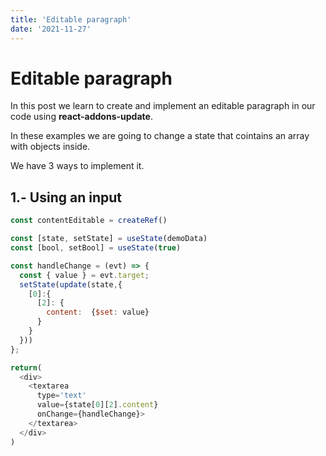 ```yaml
---
title: 'Editable paragraph'
date: '2021-11-27'
---
```


# Editable paragraph

In this post we learn to create and implement an editable paragraph in our code using **react-addons-update**.

In these examples we are going to change a state that cointains an array with objects inside.

We have 3 ways to implement it.




## 1.- Using an input 

```js
const contentEditable = createRef()

const [state, setState] = useState(demoData)
const [bool, setBool] = useState(true)

const handleChange = (evt) => {  
  const { value } = evt.target;
  setState(update(state,{
    [0]:{
      [2]: {
        content:  {$set: value}
      }
    }
  }))
};

return(  
  <div>
    <textarea 
      type='text' 
      value={state[0][2].content}  
      onChange={handleChange}>
    </textarea>
  </div>
)
```
  

